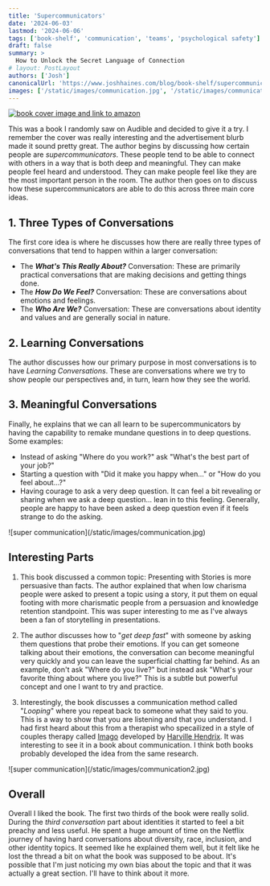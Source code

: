 ```yaml
---
title: 'Supercommunicators'
date: '2024-06-03'
lastmod: '2024-06-06'
tags: ['book-shelf', 'communication', 'teams', 'psychological safety']
draft: false
summary: >
  How to Unlock the Secret Language of Connection
# layout: PostLayout
authors: ['Josh']
canonicalUrl: 'https://www.joshhaines.com/blog/book-shelf/supercommunicators'
images: ['/static/images/communication.jpg', '/static/images/communication2.jpg']
---
```


<div className="mx-auto w-1/3">
  <a href="https://www.amazon.com/Supercommunicators-Unlock-Secret-Language-Connection/dp/0593243919">
    <img
      alt="book cover image and link to amazon"
      src="https://m.media-amazon.com/images/I/51442-63BEL._SY445_SX342_.jpg"
    />
  </a>
</div>

This was a book I randomly saw on Audible and decided to give it a try. I remember the cover was really interesting and the advertisement blurb made it sound pretty great. The author begins by discussing how certain people are _supercommunicators_. These people tend to be able to connect with others in a way that is both deep and meaningful. They can make people feel heard and understood. They can make people feel like they are the most important person in the room. The author then goes on to discuss how these supercommunicators are able to do this across three main core ideas.

## 1. Three Types of Conversations

The first core idea is where he discusses how there are really three types of conversations that tend to happen within a larger conversation:

- The **_What's This Really About?_** Conversation: These are primarily practical conversations that are making decisions and getting things done.
- The **_How Do We Feel?_** Conversation: These are conversations about emotions and feelings.
- The **_Who Are We?_** Conversation: These are conversations about identity and values and are generally social in nature.

## 2. Learning Conversations

The author discusses how our primary purpose in most conversations is to have _Learning Conversations_. These are conversations where we try to show people our perspectives and, in turn, learn how they see the world.

## 3. Meaningful Conversations

Finally, he explains that we can all learn to be supercommunicators by having the capability to remake mundane questions in to deep questions. Some examples:

- Instead of asking "Where do you work?" ask "What's the best part of your job?"
- Starting a question with "Did it make you happy when..." or "How do you feel about...?"
- Having courage to ask a very deep question. It can feel a bit revealing or sharing when we ask a deep question... lean in to this feeling. Generally, people are happy to have been asked a deep question even if it feels strange to do the asking.

<div className="-mx-2 flex flex-wrap justify-center overflow-hidden xl:-mx-2">
  <div className="my-1 w-full overflow-hidden px-2 xl:my-1 xl:w-3/4 xl:px-2">
    ![super communication](/static/images/communication.jpg)
  </div>
</div>

## Interesting Parts

1. This book discussed a common topic: Presenting with Stories is more persuasive than facts. The author explained that when low charisma people were asked to present a topic using a story, it put them on equal footing with more charismatic people from a persuasion and knowledge retention standpoint. This was super interesting to me as I've always been a fan of storytelling in presentations.

2. The author discusses how to "_get deep fast_" with someone by asking them questions that probe their emotions. If you can get someone talking about their emotions, the conversation can become meaningful very quickly and you can leave the superficial chatting far behind. As an example, don't ask "Where do you live?" but instead ask "What's your favorite thing about where you live?" This is a subtle but powerful concept and one I want to try and practice.

3. Interestingly, the book discusses a communication method called "_Looping_" where you repeat back to someone what they said to you. This is a way to show that you are listening and that you understand. I had first heard about this from a therapist who specailized in a style of couples therapy called [Imago](https://imagorelationships.org/) developed by [Harville Hendrix](https://www.amazon.com/Getting-Love-You-Want-Couples-ebook/dp/B07CG4ZLBR). It was interesting to see it in a book about communication. I think both books probably developed the idea from the same research.

<div className="-mx-2 flex flex-wrap justify-center overflow-hidden xl:-mx-2">
  <div className="my-1 w-full overflow-hidden px-2 xl:my-1 xl:w-3/4 xl:px-2">
    ![super communication](/static/images/communication2.jpg)
  </div>
</div>

## Overall

Overall I liked the book. The first two thirds of the book were really solid. During the _third conversation_ part about identities it started to feel a bit preachy and less useful. He spent a huge amount of time on the Netflix journey of having hard conversations about diversity, race, inclusion, and other identity topics. It seemed like he explained them well, but it felt like he lost the thread a bit on what the book was supposed to be about. It's possible that I'm just noticing my own bias about the topic and that it was actually a great section. I'll have to think about it more.
